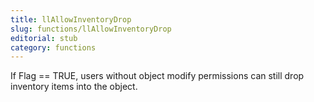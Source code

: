 ```yaml
---
title: llAllowInventoryDrop
slug: functions/llAllowInventoryDrop
editorial: stub
category: functions
---
```


<LSLFunction name="llAllowInventoryDrop"/>

If Flag == TRUE, users without object modify permissions can still drop inventory items into the object.
